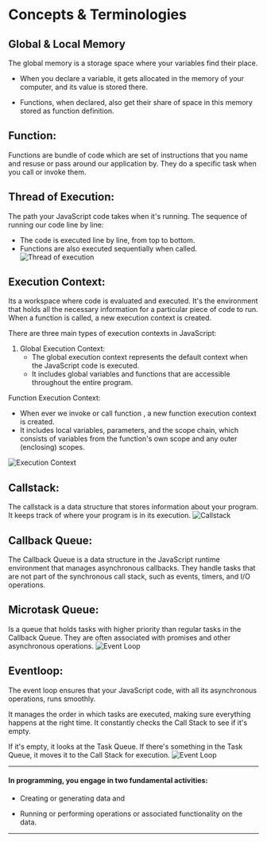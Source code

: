 
# Concepts & Terminologies


## Global & Local Memory 
The global memory is a storage space where your variables find their place.

- When you declare a variable, it gets allocated in the memory of your computer, and its value is stored there.

- Functions, when declared, also get their share of space in this memory stored  as function definition.

## Function:
Functions are bundle of code which are set of instructions that you name and resuse or pass around our application by. They do a specific task when you call or invoke them.

## Thread of Execution: 
The path your JavaScript code takes when it's running. The sequence of running our code line by line:

- The code is executed line by line, from top to bottom.
- Functions are also executed sequentially when called.
![Thread of execution](/thread.gif)
 
## Execution Context:
Its a workspace where code is evaluated and executed. It's the environment that holds all the necessary information for a particular piece of code to run.
When a function is called, a new execution context is created.

There are three main types of execution contexts in JavaScript:
1. Global Execution Context:
	- The global execution context represents the default context when the JavaScript code is executed.
	- It includes global variables and functions that are accessible throughout the entire program.

Function Execution Context:
- When ever we invoke or call  function , a new function execution context is created.
- It includes local variables, parameters, and the scope chain, which consists of variables from the function's own scope and any outer (enclosing) scopes.

![Execution Context](/execution.gif)

## Callstack:
The callstack is a data structure that stores information about your program. It keeps track of where your program is in its execution.
 ![Callstack](/Callstack.gif)

## Callback Queue:
The Callback Queue is a data structure in the JavaScript runtime environment that manages asynchronous callbacks.
They handle tasks that are not part of the synchronous call stack, such as events, timers, and I/O operations.

## Microtask Queue:
 Is a queue that holds tasks with higher priority than regular tasks in the Callback Queue. 
 They are often associated with promises and other asynchronous operations.
 ![Event Loop](/microtask.gif)

 ## Eventloop:
The event loop ensures that your JavaScript code, with all its asynchronous operations, runs smoothly. 

It manages the order in which tasks are executed, making sure everything happens at the right time.
It constantly checks the Call Stack to see if it's empty. 

If it's empty, it looks at the Task Queue.
If there's something in the Task Queue, it moves it to the Call Stack for execution.
![Event Loop](/eventloop.avif)

---

#### In programming, you engage in two fundamental activities: 

- Creating or generating  data and 


- Running or performing operations or associated functionality on the data.
---
